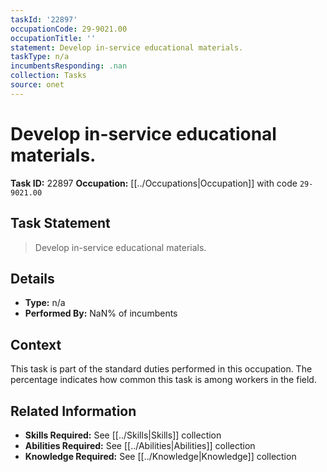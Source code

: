 ```yaml
---
taskId: '22897'
occupationCode: 29-9021.00
occupationTitle: ''
statement: Develop in-service educational materials.
taskType: n/a
incumbentsResponding: .nan
collection: Tasks
source: onet
---
```

# Develop in-service educational materials.

**Task ID:** 22897
**Occupation:** [[../Occupations|Occupation]] with code `29-9021.00`

## Task Statement

> Develop in-service educational materials.

## Details

- **Type:** n/a
- **Performed By:** NaN% of incumbents

## Context

This task is part of the standard duties performed in this occupation. The percentage indicates how common this task is among workers in the field.

## Related Information

- **Skills Required:** See [[../Skills|Skills]] collection
- **Abilities Required:** See [[../Abilities|Abilities]] collection
- **Knowledge Required:** See [[../Knowledge|Knowledge]] collection
